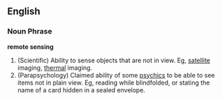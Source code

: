 ==English==
===Noun Phrase===
'''remote sensing'''
# (Scientific) Ability to sense objects that are not in view. Eg, [[satellite]] imaging, [[thermal]] imaging.
# (Parapsychology) Claimed ability of some [[psychic]]s to be able to see items not in plain view. Eg, reading while blindfolded, or stating the name of a card hidden in a sealed envelope.